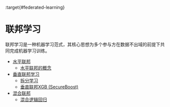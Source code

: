 :target{#federated-learning}

# 联邦学习

联邦学习是一种机器学习范式，其核心思想为多个参与方在数据不出域的前提下共同完成机器学习训练。

<TableOfContents>


  - [水平联邦](horizontal_federated_learning/index.mdx)
    - [水平联邦的概念](horizontal_federated_learning/index.mdx#what-is-horizontal-federated-learning)
  - [垂直联邦学习](vertical_federated_learning/index.mdx)
    - [拆分学习](vertical_federated_learning/split_learning.mdx)
    - [垂直联邦XGB (SecureBoost)](vertical_federated_learning/tree.mdx)
  - [混合联邦](mix_federated_learning.mdx)
    - [混合逻辑回归](mix_federated_learning.mdx#mix-logistic-regression)
</TableOfContents>
